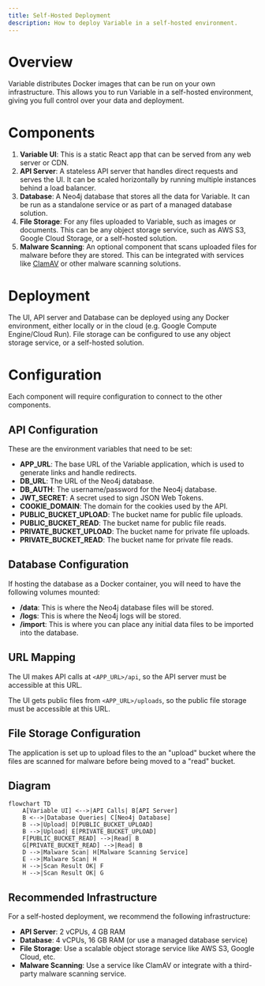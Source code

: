 ```yaml
---
title: Self-Hosted Deployment
description: How to deploy Variable in a self-hosted environment.
---
```


# Overview

Variable distributes Docker images that can be run on your own infrastructure.
This allows you to run Variable in a self-hosted environment, giving you full control over your data and deployment.

# Components

1. **Variable UI**: This is a static React app that can be served from any web server or CDN.
2. **API Server**: A stateless API server that handles direct requests and serves the UI. It can be scaled horizontally by running multiple instances behind a load balancer.
3. **Database**: A Neo4j database that stores all the data for Variable. It can be run as a standalone service or as part of a managed database solution.
4. **File Storage**: For any files uploaded to Variable, such as images or documents. This can be any object storage service, such as AWS S3, Google Cloud Storage, or a self-hosted solution.
5. **Malware Scanning**: An optional component that scans uploaded files for malware before they are stored. This can be integrated with services like [ClamAV](https://www.clamav.net) or other malware scanning solutions.

# Deployment

The UI, API server and Database can be deployed using any Docker environment, either locally or in the cloud (e.g. Google Compute Engine/Cloud Run).
File storage can be configured to use any object storage service, or a self-hosted solution.

# Configuration

Each component will require configuration to connect to the other components.

## API Configuration

These are the environment variables that need to be set:

- **APP_URL**: The base URL of the Variable application, which is used to generate links and handle redirects.
- **DB_URL**: The URL of the Neo4j database.
- **DB_AUTH**: The username/password for the Neo4j database.
- **JWT_SECRET**: A secret used to sign JSON Web Tokens.
- **COOKIE_DOMAIN**: The domain for the cookies used by the API.
- **PUBLIC_BUCKET_UPLOAD**: The bucket name for public file uploads.
- **PUBLIC_BUCKET_READ**: The bucket name for public file reads.
- **PRIVATE_BUCKET_UPLOAD**: The bucket name for private file uploads.
- **PRIVATE_BUCKET_READ**: The bucket name for private file reads.

## Database Configuration
If hosting the database as a Docker container, you will need to have the following volumes mounted:
- **/data**: This is where the Neo4j database files will be stored.
- **/logs**: This is where the Neo4j logs will be stored.
- **/import**: This is where you can place any initial data files to be imported into the database.

## URL Mapping

The UI makes API calls at `<APP_URL>/api`, so the API server must be accessible at this URL.

The UI gets public files from `<APP_URL>/uploads`, so the public file storage must be accessible at this URL.

## File Storage Configuration

The application is set up to upload files to the an "upload" bucket where the files are scanned for malware
before being moved to a "read" bucket.

## Diagram

```mermaid
flowchart TD
    A[Variable UI] <-->|API Calls| B[API Server]
    B <-->|Database Queries| C[Neo4j Database]
    B -->|Upload| D[PUBLIC_BUCKET_UPLOAD]
    B -->|Upload| E[PRIVATE_BUCKET_UPLOAD]
    F[PUBLIC_BUCKET_READ] -->|Read| B
    G[PRIVATE_BUCKET_READ] -->|Read| B
    D -->|Malware Scan| H[Malware Scanning Service]
    E -->|Malware Scan| H
    H -->|Scan Result OK| F
    H -->|Scan Result OK| G
```

## Recommended Infrastructure
For a self-hosted deployment, we recommend the following infrastructure:
- **API Server**: 2 vCPUs, 4 GB RAM
- **Database**: 4 vCPUs, 16 GB RAM (or use a managed database service)
- **File Storage**: Use a scalable object storage service like AWS S3, Google Cloud, etc.
- **Malware Scanning**: Use a service like ClamAV or integrate with a third-party malware scanning service.
